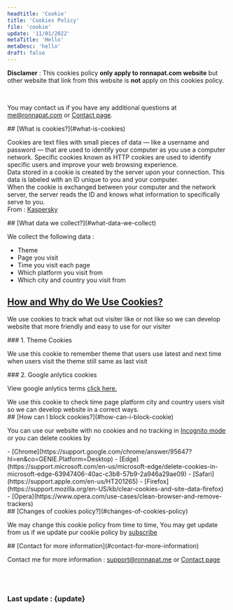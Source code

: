 ```yaml
---
headtitle: 'Cookie'
title: 'Cookies Policy'
file: 'cookie'
update: '11/01/2022'
metaTitle: 'Hello'
metaDesc: 'hello'
draft: false
---
```


**Disclamer** :
This cookies policy **only apply to ronnapat.com website** but
other website that link from this website is **not** apply on
this cookies policy.

<br />

You may contact us if you have any additional questions at
<a href="mailto:me@ronnapat.com" className="underline">me@ronnapat.com</a> 
or <a href="/contact" className="underline">Contact page</a>.

<div className="mt-14" id="what-is-cookies"></div>
## [What is cookies?](#what-is-cookies)

Cookies are text files with small pieces of data — like a username
and password — that are used to identify your computer as you use
a computer network. Specific cookies known as HTTP cookies are
used to identify specific users and improve your web browsing
experience.
<br />
Data stored in a cookie is created by the server upon your
connection. This data is labeled with an ID unique to you and your
computer.
<br />
When the cookie is exchanged between your computer and the network
server, the server reads the ID and knows what information to
specifically serve to you.
<br />
From : <a href="https://www.kaspersky.com/resource-center/definitions/cookies" target="_blank" rel="noopener">Kaspersky</a>

<div className="mt-14" id="what-data-we-collect"></div>
## [What data we collect?](#what-data-we-collect)

We collect the following data :
- Theme
- Page you visit
- Time you visit each page
- Which platform you visit from
- Which city and country you visit from
<div className="mt-14" id="how-and-why-do-we-use-cookies"></div>
 
## [How and Why do We Use Cookies?](#how-and-why-do-we-use-cookies)
We use cookies to track what out visiter like or not like so we
can develop website that more friendly and easy to use for our
visiter
<p className="mt-2"></p>
### 1. Theme Cookies

We use this cookie to remember theme that users use latest and
next time when users visit the theme still same as last visit
<p className="mt-2"></p>
### 2. Google anlytics cookies

View google anlytics terms
<a href="https://marketingplatform.google.com/about/analytics/terms/us/" className="underline" target="_blank" rel="noopener">click here.</a>
<p className="mt-2"></p>
We use this cookie to check time page platform city and country
users visit so we can develop website in a correct ways.

<div className="mt-14" id="how-can-i-block-cookie"></div>
## [How can I block cookies?](#how-can-i-block-cookie)

You can use our website with no cookies and no tracking in [Incognito mode](https://support.google.com/chrome/answer/95464?hl=en&co=GENIE.Platform%3DDesktop) or you can delete cookies by
<p className="mt-2"></p>
- [Chrome](https://support.google.com/chrome/answer/95647?hl=en&co=GENIE.Platform=Desktop)
- [Edge](https://support.microsoft.com/en-us/microsoft-edge/delete-cookies-in-microsoft-edge-63947406-40ac-c3b8-57b9-2a946a29ae09)
- [Safari](https://support.apple.com/en-us/HT201265)
- [Firefox](https://support.mozilla.org/en-US/kb/clear-cookies-and-site-data-firefox)
- [Opera](https://www.opera.com/use-cases/clean-browser-and-remove-trackers)
      
<div className="mt-14" id="changes-of-cookies-policy"></div>
## [Changes of cookies policy?](#changes-of-cookies-policy)

We may change this cookie policy from time to time, You may get
update from us if we update pur cookie policy by [subscribe](/sub)

<div className="mt-14 mb-10" id="contact-for-more-information"></div>
## [Contact for more information](#contact-for-more-information)

Contact me for more information : <a href="mailto:support@ronnapat.me" className="underline">support@ronnapat.me</a> or [Contact page](/contact)

<br /><br />

### Last update : {update}